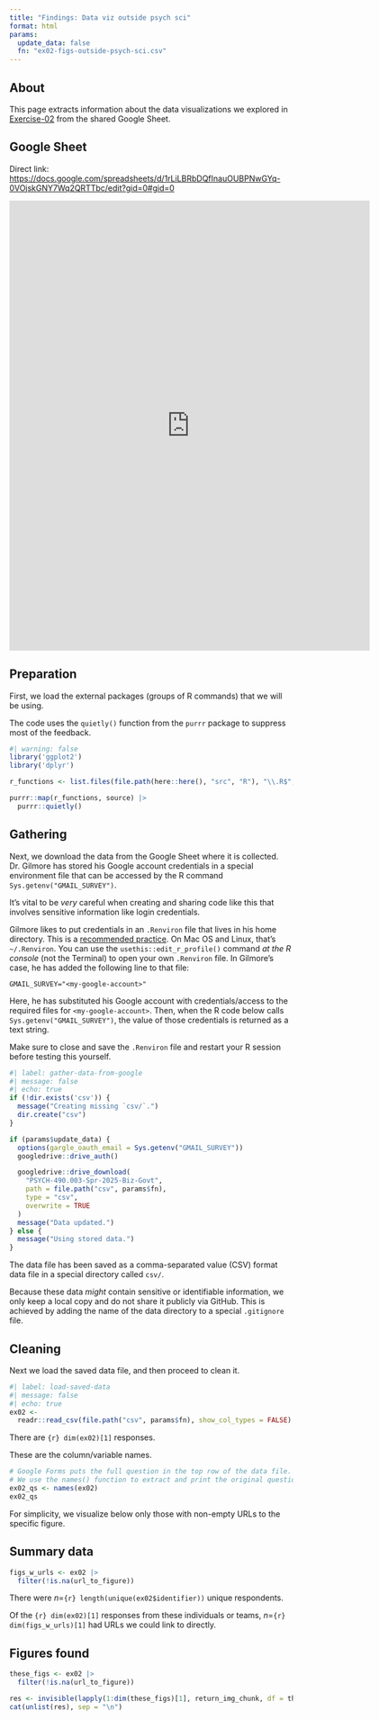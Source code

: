 ```yaml
---
title: "Findings: Data viz outside psych sci"
format: html
params:
  update_data: false
  fn: "ex02-figs-outside-psych-sci.csv"
---
```


## About

This page extracts information about the data visualizations we explored in [Exercise-02](../exercises/ex02-data-viz-outside-psych.qmd) from the shared Google Sheet.

## Google Sheet

Direct link: <https://docs.google.com/spreadsheets/d/1rLiLBRbDQfInauOUBPNwGYq-0VOjskGNY7Wq2QRTTbc/edit?gid=0#gid=0>

<iframe src="https://docs.google.com/spreadsheets/d/1rLiLBRbDQfInauOUBPNwGYq-0VOjskGNY7Wq2QRTTbc/edit?gid=0#gid=0" width="640" height="800" frameborder="0" marginheight="0" marginwidth="0">Loading…</iframe>

## Preparation

First, we load the external packages (groups of R commands) that we will be using.

::: {.callout-important}

The code uses the `quietly()` function from the `purrr` package to suppress most of the feedback.

:::

```r
#| warning: false
library('ggplot2')
library('dplyr')

r_functions <- list.files(file.path(here::here(), "src", "R"), "\\.R$", full.names = TRUE)

purrr::map(r_functions, source) |>
  purrr::quietly()
```

## Gathering

Next, we download the data from the Google Sheet where it is collected.
Dr. Gilmore has stored his Google account credentials in a special environment file that can be accessed by the R command `Sys.getenv("GMAIL_SURVEY")`.

::: {.callout-tip}
It's vital to be *very* careful when creating and sharing code like this that involves sensitive information like login credentials.

Gilmore likes to put credentials in an `.Renviron` file that lives in his home directory. 
This is a [recommended practice](https://support.posit.co/hc/en-us/articles/360047157094-Managing-R-with-Rprofile-Renviron-Rprofile-site-Renviron-site-rsession-conf-and-repos-conf).
On Mac OS and Linux, that's `~/.Renviron`. 
You can use the `usethis::edit_r_profile()` command *at the R console* (not the Terminal) to open your own `.Renviron` file.
In Gilmore's case, he has added the following line to that file:

```
GMAIL_SURVEY="<my-google-account>"
```

Here, he has substituted his Google account with credentials/access to the required files for `<my-google-account>`.
Then, when the R code below calls `Sys.getenv("GMAIL_SURVEY")`, the value of those credentials is returned as a text string.

Make sure to close and save the `.Renviron` file and restart your R session before testing this yourself.

:::

```r
#| label: gather-data-from-google
#| message: false
#| echo: true
if (!dir.exists('csv')) {
  message("Creating missing `csv/`.")
  dir.create("csv")
}

if (params$update_data) {
  options(gargle_oauth_email = Sys.getenv("GMAIL_SURVEY"))
  googledrive::drive_auth()

  googledrive::drive_download(
    "PSYCH-490.003-Spr-2025-Biz-Govt",
    path = file.path("csv", params$fn),
    type = "csv",
    overwrite = TRUE
  )
  message("Data updated.")
} else {
  message("Using stored data.")
}
```

The data file has been saved as a comma-separated value (CSV) format data file in a special directory called `csv/`.

::: {.callout-note}
Because these data *might* contain sensitive or identifiable information, we only keep a local copy and do not share it publicly via GitHub.
This is achieved by adding the name of the data directory to a special `.gitignore` file.
:::

## Cleaning

Next we load the saved data file, and then proceed to clean it.

```r
#| label: load-saved-data
#| message: false
#| echo: true
ex02 <-
  readr::read_csv(file.path("csv", params$fn), show_col_types = FALSE)
```

There are `{r} dim(ex02)[1]` responses.

These are the column/variable names.

```r
# Google Forms puts the full question in the top row of the data file.
# We use the names() function to extract and print the original questions.
ex02_qs <- names(ex02)
ex02_qs
```

For simplicity, we visualize below only those with non-empty URLs to the specific figure.

## Summary data

```r
figs_w_urls <- ex02 |>
  filter(!is.na(url_to_figure))
```

There were *n*=`{r} length(unique(ex02$identifier))` unique respondents.

Of the `{r} dim(ex02)[1]` responses from these individuals or teams, *n*=`{r} dim(figs_w_urls)[1]` had URLs we could link to directly.

## Figures found

```r
these_figs <- ex02 |>
  filter(!is.na(url_to_figure))

res <- invisible(lapply(1:dim(these_figs)[1], return_img_chunk, df = these_figs))
cat(unlist(res), sep = "\n")
```
